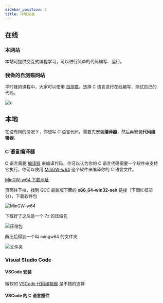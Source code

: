 ```yaml
---
sidebar_position: 2
title: 环境安装
---
```


## 在线

### 本网站

本站可提供交互式编程学习，可以进行简单的代码编写、运行。

### 我做的自测猫网站

平时我的课程中，大家可以使用 [自测猫](https://code.hyyz.izhai.net)，选择 C 语言进行在线编写，测试自己的代码。

![c](./img/c.jpeg)

## 本地

在没有网的情况下，你想写 C 语言代码，需要先安装**编译器**，然后再安装**代码编辑器**。

### C 语言编译器

C 语言需要 [编译器](https://baike.baidu.com/item/%E7%BC%96%E8%AF%91%E5%99%A8) 来编译代码，你可以认为你的 C 语言代码需要一个软件来支持它执行，你可以使用 [MinGW-w64](https://www.mingw-w64.org/) 这个软件来编译你的 C 语言文件。

[MinGW-w64 下载地址](https://sourceforge.net/projects/mingw-w64/files/mingw-w64/mingw-w64-release/)

页面往下拉，找到 GCC 最新版下面的 **x86_64-win32-seh** 链接（下图红框部分），下载软件包

![MinGW-w64](./img/mingw64-download.png)

下载好了之后是一个 7z 的压缩包

![压缩包](./img/mingw64-7z.png)

解压后得到一个叫 mingw64 的文件夹

![文件夹](./img/mingw64.png)

### Visual Studio Code

#### VSCode 安装

微软的 [VSCode 代码编辑器](https://code.visualstudio.com) 是不错的选择

<BVideo src="BV1Cu411y7vT" />

#### VSCode 的 C 语言插件
